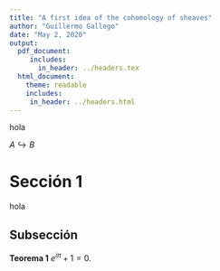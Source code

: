 ```yaml
---
title: "A first idea of the cohomology of sheaves"
author: "Guillermo Gallego"
date: "May 2, 2020"
output:
  pdf_document: 
     includes:
       in_header: ../headers.tex
  html_document: 
    theme: readable
    includes: 
     in_header: ../headers.html
---
```

 hola

$A \hookrightarrow B$

\begin{equation*}
    \begin{CD}
      \mathcal{F}(U) @> \varphi_U >> \mathcal{G}(U) \\
      @VV r^U_{V} V   @VV r^U_{V} V \\
      \mathcal{F}(V) @> \varphi_V >> \mathcal{G}(V).
    \end{CD}
\end{equation*}

# Sección 1
hola

## Subsección

**Teorema 1** $e^{i\pi}+1=0$.
